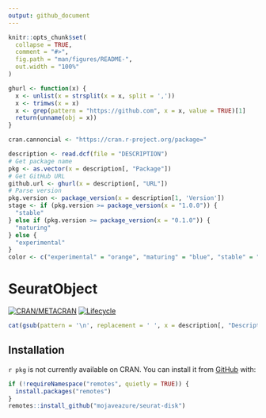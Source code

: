 ```yaml
---
output: github_document
---
```


<!-- README.md is generated from README.Rmd. Please edit that file -->

```r
knitr::opts_chunk$set(
  collapse = TRUE,
  comment = "#>",
  fig.path = "man/figures/README-",
  out.width = "100%"
)
```

```r
ghurl <- function(x) {
  x <- unlist(x = strsplit(x = x, split = ','))
  x <- trimws(x = x)
  x <- grep(pattern = "https://github.com", x = x, value = TRUE)[1]
  return(unname(obj = x))
}
```

```r
cran.cannoncial <- "https://cran.r-project.org/package="
```

```r
description <- read.dcf(file = "DESCRIPTION")
# Get package name
pkg <- as.vector(x = description[, "Package"])
# Get GitHub URL
github.url <- ghurl(x = description[, "URL"])
# Parse version
pkg.version <- package_version(x = description[1, 'Version'])
stage <- if (pkg.version >= package_version(x = "1.0.0")) {
  "stable"
} else if (pkg.version >= package_version(x = "0.1.0")) {
  "maturing"
} else {
  "experimental"
}
color <- c("experimental" = "orange", "maturing" = "blue", "stable" = "brightgreen")[stage]
```

# SeuratObject

<!-- badges: start -->
[![CRAN/METACRAN](https://img.shields.io/cran/v/`r pkg`)](`r paste0(cran.cannoncial, pkg)`)
[![Lifecycle](https://img.shields.io/badge/lifecycle-`r stage`-`r color`.svg)](`r github.url`)
<!-- badges: end -->

```r
cat(gsub(pattern = '\n', replacement = ' ', x = description[, "Description"]))
```

## Installation

`r pkg` is not currently available on CRAN.
You can install it from [GitHub](`r github.url`) with:

``` r
if (!requireNamespace("remotes", quietly = TRUE)) {
  install.packages("remotes")
}
remotes::install_github("mojaveazure/seurat-disk")
```
